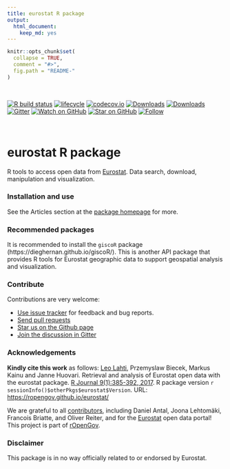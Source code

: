 ```yaml
---
title: eurostat R package
output: 
  html_document: 
    keep_md: yes
---
```



```r
knitr::opts_chunk$set(
  collapse = TRUE,
  comment = "#>",
  fig.path = "README-"
)
```

<br>

<!-- badges: start -->
[![R build status](https://github.com/rOpenGov/eurostat/workflows/R-CMD-check/badge.svg)](https://github.com/rOpenGov/eurostat/actions)
<!--[![license](https://img.shields.io/github/license/mashape/apistatus.svg)]()-->
<!--[![DOI](https://zenodo.org/badge/DOI/10.5281/zenodo.399279.svg)](https://doi.org/10.5281/zenodo.399279)-->
<!--[![PRs Welcome][prs-badge]][prs]-->
<!--[![Code of Conduct][coc-badge]][coc]-->
[![lifecycle](https://img.shields.io/badge/lifecycle-stable-brightgreen.svg)](https://www.tidyverse.org/lifecycle/#stable)
<!--[![Build Status](https://travis-ci.org/rOpenGov/eurostat.svg?branch=master)](https://travis-ci.org/rOpenGov/eurostat)-->
<!--[![AppVeyor Status](https://ci.appveyor.com/api/projects/status/github/rOpenGov/eurostat?branch=master&svg=true)](https://ci.appveyor.com/project/rOpenGov/eurostat)-->
[![codecov.io](https://codecov.io/github/rOpenGov/eurostat/coverage.svg?branch=master)](https://codecov.io/github/rOpenGov/eurostat?branch=master)
[![Downloads](http://cranlogs.r-pkg.org/badges/grand-total/eurostat)](https://cran.r-project.org/package=eurostat)
[![Downloads](http://cranlogs.r-pkg.org/badges/eurostat)](https://cran.r-project.org/package=eurostat)
[![Gitter](https://badges.gitter.im/rOpenGov/eurostat.svg)](https://gitter.im/rOpenGov/eurostat?utm_source=badge&utm_medium=badge&utm_campaign=pr-badge)
[![Watch on GitHub][github-watch-badge]][github-watch]
[![Star on GitHub][github-star-badge]][github-star]
[![Follow](https://img.shields.io/twitter/follow/ropengov.svg?style=social)](https://twitter.com/intent/follow?screen_name=ropengov)


<!--[![Contributors](https://img.shields.io/github/contributors/cdnjs/cdnjs.svg?style=flat-square)](#contributors)-->

<!--[![License](https://img.shields.io/pypi/l/Django.svg)](https://opensource.org/licenses/BSD-2-Clause)-->

<!--[![Stories in Ready](http://badge.waffle.io/ropengov/eurostat.png?label=TODO)](http://waffle.io/ropengov/eurostat)-->
<!--[![CRAN version](http://www.r-pkg.org/badges/version/eurostat)](https://cran.r-project.org/package=eurostat)-->

<!-- badges: end -->

<br>

# eurostat R package

<!-- README.md is generated from README.Rmd. Please edit that file -->

R tools to access open data from [Eurostat](http://ec.europa.eu/eurostat). Data search, download, manipulation and visualization. 


### Installation and use

See the Articles section at the [package homepage](https://ropengov.github.io/eurostat/) for more.


### Recommended packages

It is recommended to install the `giscoR` package (https://dieghernan.github.io/giscoR/). This is another API package that provides R tools for Eurostat geographic data to support geospatial analysis and visualization.



### Contribute

Contributions are very welcome:

  * [Use issue tracker](https://github.com/ropengov/eurostat/issues) for feedback and bug reports.
  * [Send pull requests](https://github.com/ropengov/eurostat/)
  * [Star us on the Github page](https://github.com/ropengov/eurostat/)
  * [Join the discussion in Gitter](https://gitter.im/rOpenGov/eurostat)


### Acknowledgements

**Kindly cite this work** as follows: [Leo Lahti](https://github.com/antagomir), Przemyslaw Biecek, Markus Kainu and Janne Huovari. Retrieval and analysis of Eurostat open data with the eurostat package. [R Journal 9(1):385-392, 2017](https://journal.r-project.org/archive/2017/RJ-2017-019/index.html). R package version `r sessionInfo()$otherPkgs$eurostat$Version`. URL: [https://ropengov.github.io/eurostat/](https://ropengov.github.io/eurostat/)

We are grateful to all [contributors](https://github.com/ropengov/eurostat/graphs/contributors), including Daniel Antal, Joona Lehtomäki, Francois Briatte, and Oliver Reiter, and for the [Eurostat](https://ec.europa.eu/eurostat/) open data portal! This project is part of [rOpenGov](http://ropengov.github.io).



### Disclaimer

This package is in no way officially related to or endorsed by Eurostat.


[chat-badge]: https://img.shields.io/badge/chat-on%20gitter-46BC99.svg?style=flat-square
[chat]: https://gitter.im/ropengov/eurostat?utm_source=badge&utm_medium=badge&utm_campaign=pr-badge&utm_content=badge
<!--[build-badge]: https://img.shields.io/travis/ropengov/eurostat.svg?style=flat-square-->
<!--[build]: https://travis-ci.org/ropengov/eurostat-->
[version-badge]: https://img.shields.io/npm/v/eurostat.svg?style=flat-square
[package]: https://www.npmjs.com/package/eurostat
[license-badge]: https://img.shields.io/npm/l/eurostat.svg?style=flat-square
[license]: https://github.com/ropengov/eurostat/blob/master/LICENSE
[prs-badge]: https://img.shields.io/badge/PRs-welcome-brightgreen.svg?style=flat-square
[prs]: http://makeapullrequest.com
[donate-badge]: https://img.shields.io/badge/$-support-green.svg?style=flat-square
[donate]: http://kcd.im/donate
[coc-badge]: https://img.shields.io/badge/code%20of-conduct-ff69b4.svg?style=flat-square
[coc]: https://github.com/ropengov/eurostat/blob/master/other/CODE_OF_CONDUCT.md
[implementations-badge]: https://img.shields.io/badge/%F0%9F%92%A1-implementations-8C8E93.svg?style=flat-square
[implementations]: https://github.com/ropengov/eurostat/blob/master/other/IMPLEMENTATIONS.md
[github-watch-badge]: https://img.shields.io/github/watchers/ropengov/eurostat.svg?style=social
[github-watch]: https://github.com/ropengov/eurostat/watchers
[github-star-badge]: https://img.shields.io/github/stars/ropengov/eurostat.svg?style=social
[github-star]: https://github.com/ropengov/eurostat/stargazers
[twitter]: https://twitter.com/intent/tweet?text=Check%20out%20eurostat!%20%E2%9C%A8%20Recognize%20all%20contributors,%20not%20just%20the%20ones%20who%20commit%20code%20%E2%9C%A8%20https://github.com/ropengov/eurostat/%20%F0%9F%A4%97
[twitter-badge]: https://img.shields.io/twitter/url/https/github.com/ropengov/eurostat.svg?style=social
[emojis]: https://github.com/ropengov/eurostat/#emoji-key
[eurostat]: https://github.com/ropengov/eurostat/
